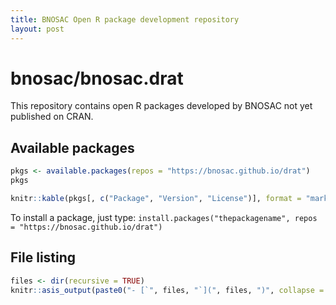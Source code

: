 ```yaml
---
title: BNOSAC Open R package development repository
layout: post
---
```


# bnosac/bnosac.drat

This repository contains open R packages developed by BNOSAC not yet published on CRAN.

## Available packages

```r
pkgs <- available.packages(repos = "https://bnosac.github.io/drat")
pkgs
``` 

```r
knitr::kable(pkgs[, c("Package", "Version", "License")], format = "markdown")
``` 

To install a package, just type: `install.packages("thepackagename", repos = "https://bnosac.github.io/drat")`


## File listing

```r
files <- dir(recursive = TRUE)
knitr::asis_output(paste0("- [`", files, "`](", files, ")", collapse = "\n"))
```
